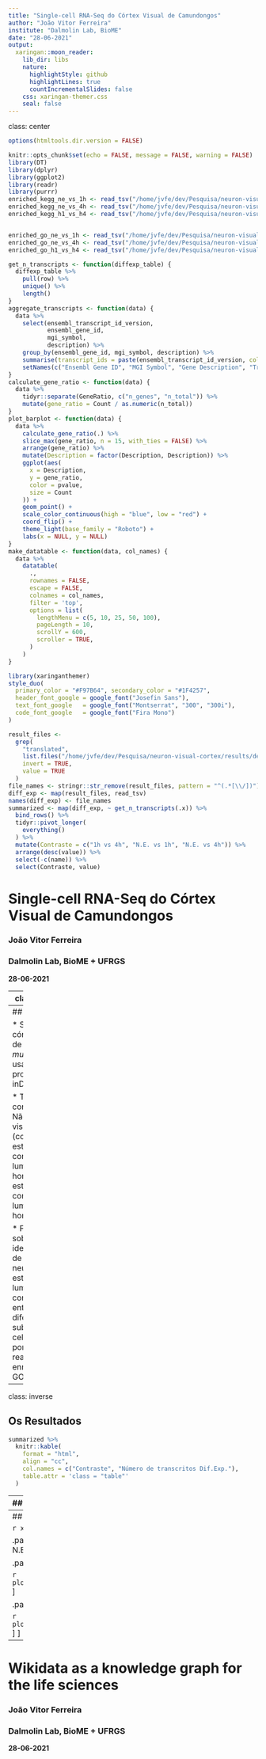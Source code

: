 ```yaml
---
title: "Single-cell RNA-Seq do Córtex Visual de Camundongos"
author: "João Vitor Ferreira"
institute: "Dalmolin Lab, BioME"
date: "28-06-2021"
output:
  xaringan::moon_reader:
    lib_dir: libs
    nature:
      highlightStyle: github
      highlightLines: true
      countIncrementalSlides: false
    css: xaringan-themer.css
    seal: false
---
```

class: center

```r
options(htmltools.dir.version = FALSE)
```

```r
knitr::opts_chunk$set(echo = FALSE, message = FALSE, warning = FALSE)
library(DT)
library(dplyr)
library(ggplot2)
library(readr)
library(purrr)
enriched_kegg_ne_vs_1h <- read_tsv("/home/jvfe/dev/Pesquisa/neuron-visual-cortex/results/enrichment_results/kegg_enriched_unst_vs_1hour.tsv")
enriched_kegg_ne_vs_4h <- read_tsv("/home/jvfe/dev/Pesquisa/neuron-visual-cortex/results/enrichment_results/kegg_enriched_unst_vs_4hour.tsv")
enriched_kegg_h1_vs_h4 <- read_tsv("/home/jvfe/dev/Pesquisa/neuron-visual-cortex/results/enrichment_results/kegg_enriched_onehour_vs_4hour.tsv")


enriched_go_ne_vs_1h <- read_tsv("/home/jvfe/dev/Pesquisa/neuron-visual-cortex/results/enrichment_results/go_enriched_unst_vs_1hour.tsv")
enriched_go_ne_vs_4h <- read_tsv("/home/jvfe/dev/Pesquisa/neuron-visual-cortex/results/enrichment_results/go_enriched_unst_vs_4hour.tsv")
enriched_go_h1_vs_h4 <- read_tsv("/home/jvfe/dev/Pesquisa/neuron-visual-cortex/results/enrichment_results/go_enriched_onehour_vs_4hour.tsv")
```


```r
get_n_transcripts <- function(diffexp_table) {
  diffexp_table %>%
    pull(row) %>%
    unique() %>%
    length()
}
aggregate_transcripts <- function(data) {
  data %>%
    select(ensembl_transcript_id_version,
           ensembl_gene_id,
           mgi_symbol,
           description) %>%
    group_by(ensembl_gene_id, mgi_symbol, description) %>%
    summarise(transcript_ids = paste(ensembl_transcript_id_version, collapse = "; ")) %>% 
    setNames(c("Ensembl Gene ID", "MGI Symbol", "Gene Description", "Trancritos Dif.Exp."))
}
calculate_gene_ratio <- function(data) {
  data %>%
    tidyr::separate(GeneRatio, c("n_genes", "n_total")) %>%
    mutate(gene_ratio = Count / as.numeric(n_total))
}
plot_barplot <- function(data) {
  data %>%
    calculate_gene_ratio(.) %>%
    slice_max(gene_ratio, n = 15, with_ties = FALSE) %>%
    arrange(gene_ratio) %>%
    mutate(Description = factor(Description, Description)) %>%
    ggplot(aes(
      x = Description,
      y = gene_ratio,
      color = pvalue,
      size = Count
    )) +
    geom_point() +
    scale_color_continuous(high = "blue", low = "red") +
    coord_flip() +
    theme_light(base_family = "Roboto") +
    labs(x = NULL, y = NULL)
}
make_datatable <- function(data, col_names) {
  data %>%
    datatable(
      .,
      rownames = FALSE,
      escape = FALSE,
      colnames = col_names,
      filter = 'top',
      options = list(
        lengthMenu = c(5, 10, 25, 50, 100),
        pageLength = 10,
        scrollY = 600,
        scroller = TRUE,
      )
    )
}
```

```r
library(xaringanthemer)
style_duo(
  primary_color = "#F97B64", secondary_color = "#1F4257",
  header_font_google = google_font("Josefin Sans"),
  text_font_google   = google_font("Montserrat", "300", "300i"),
  code_font_google   = google_font("Fira Mono")
)

result_files <-
  grep(
    "translated",
    list.files("/home/jvfe/dev/Pesquisa/neuron-visual-cortex/results/deseq_results", pattern = ".tsv", full.names = TRUE),
    invert = TRUE,
    value = TRUE
  )
file_names <- stringr::str_remove(result_files, pattern = "^(.*[\\/])")
diff_exp <- map(result_files, read_tsv)
names(diff_exp) <- file_names
summarized <- map(diff_exp, ~ get_n_transcripts(.x)) %>% 
  bind_rows() %>%
  tidyr::pivot_longer(
    everything()
  ) %>%
  mutate(Contraste = c("1h vs 4h", "N.E. vs 1h", "N.E. vs 4h")) %>%
  arrange(desc(value)) %>%
  select(-c(name)) %>%
  select(Contraste, value)
```

# Single-cell RNA-Seq do Córtex Visual de Camundongos

### João Vitor Ferreira
### Dalmolin Lab, BioME + UFRGS
**28-06-2021**

---
class: inverse

## Proposta Inicial

* Determinar diferenças transcricionais entre um neurônio ativo e inativo

* Nenhum dataset específico encontrado!

* Porém, [GSE102827](https://www.ncbi.nlm.nih.gov/geo/query/acc.cgi?acc=GSE102827) pareceu promissor

---
## O estudo

* Sequencia córtex visual de *Mus musculus* usando o protocolo inDrops;

* Três contrastes: Não estimulado visualmente (controle), 
estimulado com estímulo luminoso por 1 hora e
estimulado com estímulo luminoso por 4 horas.

* Focou sobretudo na identificação de marcadores neuronais para estímulo luminoso e na comparação entre diferentes subtipos celulares,
porém também realizaram enriquecimento GO e GSEA.

---
class: inverse

## Os Resultados

```r
summarized %>% 
  knitr::kable(
    format = "html",
    align = "cc",
    col.names = c("Contraste", "Número de transcritos Dif.Exp."),
    table.attr = 'class = "table"'
  )
```

---
## Enriquecimentos - KEGG

```r
xaringanExtra::use_panelset()
```

.panelset[
.panel[.panel-name[KEGG-N.E. vs 1h]
Nenhum resultado significativo
]

.panel[.panel-name[KEGG-N.E. vs 4h]

```r
plot_barplot(enriched_kegg_ne_vs_4h)
```
]

.panel[.panel-name[KEGG-1h vs 4h]

```r
plot_barplot(enriched_kegg_h1_vs_h4)
```
]
]

---
## Enriquecimentos - GO

```r
xaringanExtra::use_panelset()
```

.panelset[
.panel[.panel-name[GO-N.E. vs 1h]
```r
plot_barplot(enriched_go_ne_vs_1h)
```
]

.panel[.panel-name[GO-N.E. vs 4h]

```r
plot_barplot(enriched_go_ne_vs_4h)
```
]

.panel[.panel-name[GO-1h vs 4h]

```r
plot_barplot(enriched_go_h1_vs_h4)
```
]
]

---
# Wikidata as a knowledge graph for the life sciences

### João Vitor Ferreira
### Dalmolin Lab, BioME + UFRGS
**28-06-2021**